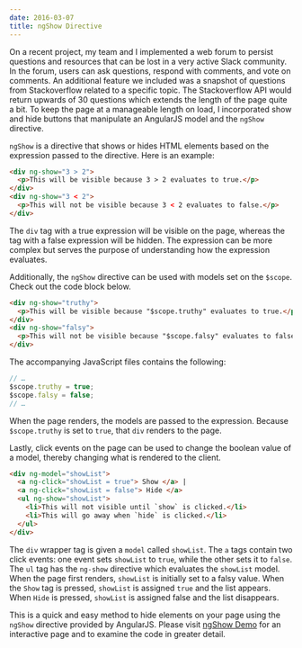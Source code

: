 ```yaml
---
date: 2016-03-07
title: ngShow Directive
---
```


On a recent project, my team and I implemented a web forum to persist questions and resources that can be lost in a very active Slack community. In the forum, users can ask questions, respond with comments, and vote on comments. An additional feature we included was a snapshot of questions from Stackoverflow related to a specific topic. The Stackoverflow API would return upwards of 30 questions which extends the length of the page quite a bit. To keep the page at a manageable length on load, I incorporated show and hide buttons that manipulate an AngularJS model and the `ngShow` directive.

`ngShow` is a directive that shows or hides HTML elements based on the expression passed to the directive. Here is an example:

```html
<div ng-show="3 > 2">
  <p>This will be visible because 3 > 2 evaluates to true.</p>
</div>
<div ng-show="3 < 2">
  <p>This will not be visible because 3 < 2 evaluates to false.</p>
</div>
```

The `div` tag with a true expression will be visible on the page, whereas the tag with a false expression will be hidden. The expression can be more complex but serves the purpose of understanding how the expression evaluates.

Additionally, the `ngShow` directive can be used with models set on the `$scope`. Check out the code block below.

```html
<div ng-show="truthy">
  <p>This will be visible because "$scope.truthy" evaluates to true.</p>
</div>
<div ng-show="falsy">
  <p>This will not be visible because "$scope.falsy" evaluates to false.</p>
</div>
```

The accompanying JavaScript files contains the following:

```javascript
// …
$scope.truthy = true;
$scope.falsy = false;
// …
```

When the page renders, the models are passed to the expression. Because `$scope.truthy` is set to `true`, that `div` renders to the page.

Lastly, click events on the page can be used to change the boolean value of a model, thereby changing what is rendered to the client.

```html
<div ng-model="showList">
  <a ng-click="showList = true"> Show </a> |
  <a ng-click="showList = false"> Hide </a>
  <ul ng-show="showList">
    <li>This will not visible until `show` is clicked.</li>
    <li>This will go away when `hide` is clicked.</li>
  </ul>
</div>
```

The `div` wrapper tag is given a `model` called `showList`. The `a` tags contain two click events: one event sets `showList` to `true`, while the other sets it to `false`. The `ul` tag has the `ng-show` directive which evaluates the `showList` model. When the page first renders, `showList` is initially set to a falsy value. When the `Show` tag is pressed, `showList` is assigned `true` and the list appears. When `Hide` is pressed, `showList` is assigned false and the list disappears.

This is a quick and easy method to hide elements on your page using the `ngShow` directive provided by AngularJS. Please visit [ngShow Demo](http://codepen.io/mfrazier/full/eZJQyJ/) for an interactive page and to examine the code in greater detail.
